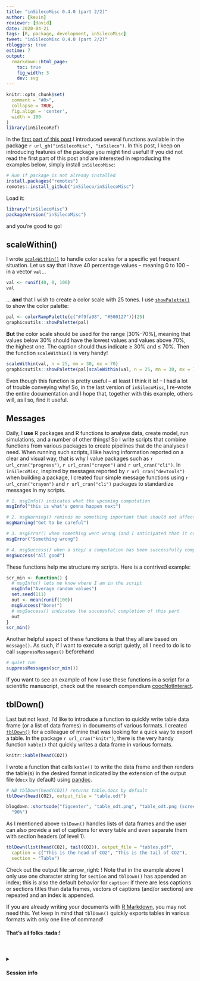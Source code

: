 ```yaml
---
title: "inSilecoMisc 0.4.0 (part 2/2)"
author: [kevin]
reviewer: [david]
date: 2020-04-21
tags: [R, package, development, inSilecoMisc]
tweet: "inSilecoMisc 0.4.0 (part 2/2)"
rbloggers: true
estime: 7
output:
  rmarkdown::html_page:
    toc: true
    fig_width: 3
    dev: svg
---
```


```r
knitr::opts_chunk$set(
  comment = "#R>",
  collapse = TRUE,
  fig.align = 'center',
  width = 100
)
library(inSilecoRef)
```

In the [first part of this post](/2020/04/05/insilecomisc-0.4.0-part-1/2/)  I
introduced several functions available in the package `r url_gh("inSilecoMisc",
"inSileco")`. In this post, I keep on introducing features of the package you
might find useful! If you did not read the first part of this post and are
interested in reproducing the examples below, simply install `inSilecoMisc`:


```R
# Run if package is not already installed
install.packages("remotes")
remotes::install_github("inSileco/inSilecoMisc")
```

Load it:

```R
library("inSilecoMisc")
packageVersion("inSilecoMisc")
```

and you're good to go!


## scaleWithin()

I wrote [`scaleWithin()`](https://insileco.github.io/inSilecoMisc/reference/scaleWithin.html) to handle color scales for a specific yet frequent situation. Let us say that I have 40 percentage values -- meaning 0 to 100 -- in a vector `val`...

```R
val <- runif(40, 0, 100)
val
```

... **and** that I wish to create a color scale with 25 tones. I use [`showPalette()`](http://insileco.github.io/graphicsutils/reference/showPalette.html) to show the color palette:

```R
pal <- colorRampPalette(c("#f9fa98", "#500127"))(25)
graphicsutils::showPalette(pal)
```

**But** the color scale should be used for the range [30%-70%], meaning that values below 30% should have the lowest values and values above 70%, the highest one. The caption should thus indicate $\geqslant$ 30% and $\leqslant$ 70%. Then the function `scaleWithin()` is very handy!

```R
scaleWithin(val, n = 25, mn = 30, mx = 70)
graphicsutils::showPalette(pal[scaleWithin(val, n = 25, mn = 30, mx = 70)], add_codecolor = FALSE)
```

Even though this function is pretty useful -- at least I think it is! -- I had a
lot of trouble conveying why! So, in the last version of `inSilecoMisc`, I
re-wrote the entire documentation and I hope that, together with this example,
others will, as I so, find it useful.


## Messages

Daily, I **use** R packages and R functions to analyse data, create
model, run simulations, and a number of other things! So I write scripts that combine functions from
various packages to create pipelines that do the analyses I need. When running
such scripts, I like having information reported on a clear and visual way, that is why I value packages such as
`r url_cran("progress")`, `r url_cran("crayon")` and `r url_cran("cli")`. In
`inSilecoMisc`, inspired by messages reported by `r url_cran("devtools")` when
building a package, I created four simple message functions using `r url_cran("crayon")` and `r url_cran("cli")` packages to standardize messages in my scripts.

```R
# 1. msgInfo() indicates what the upcoming computation
msgInfo("this is what's gonna happen next")
```

```R
# 2. msgWarning() reminds me something important that should not affect the run
msgWarning("Got to be careful")
```

```R
# 3. msgError() when something went wrong (and I anticipated that it could happen)
msgError("Something wrong")
```

```R
# 4. msgSuccess() when a step/ a computation has been successfully completed
msgSuccess("All good")
```

These functions help me structure my scripts. Here is a contrived example:

```R
scr_min <- function() {
  # msgInfo() lets me know where I am in the script
  msgInfo("Average random values")
  set.seed(111)
  out <- mean(runif(100))
  msgSuccess("Done!")
  # msgSuccess() indicates the successful completion of this part
  out
}
scr_min()
```

Another helpful aspect of these functions is that they all are based on `message()`. As such, if I want to execute a script quietly, all I need to do is to call `suppressMessages()` beforehand

```R
# quiet run
suppressMessages(scr_min())
```

If you want to see an example of how I use these functions in a script for a scientific manuscript,
check out the research compendium
[coocNotInteract](https://github.com/TheoreticalEcosystemEcology/coocNotInteract).





## tblDown()

Last but not least, I'd like to introduce a function to quickly write table data
frame (or a list of data frames) in documents of various formats. I created
[`tblDown()`](https://insileco.github.io/inSilecoMisc/reference/tblDownn.html)
for a colleague of mine that was looking for a quick way to export a table. In
the package `r url_cran("knitr")`, there is the very handy function `kable()`
that quickly writes a data frame in various formats.

```R
knitr::kable(head(CO2))
```

I wrote a function that calls `kable()` to write the data frame
and then renders the table(s) in the
desired format indicated by the extension of the output file (`docx` by
default) using [pandoc](https://pandoc.org/).


```R
# NB tblDown(head(CO2)) returns table.docx by default
tblDown(head(CO2), output_file = "table.odt")
```

```r
blogdown::shortcode("figcenter", "table_odt.png", "table_odt.png (screenshot)",
  "90%")
```


As I mentioned above `tblDown()` handles lists of data frames and the user can also provide a set of captions for every table and even separate them with section headers (of level 1).

```R
tblDown(list(head(CO2), tail(CO2)), output_file = "tables.pdf",
  caption = c("This is the head of CO2", "This is the tail of CO2"),
  section = "Table")
```

Check out the output file :arrow_right: [<i class="fa
fa-file-pdf-o"></i>](tables.pdf)! Note that in the example above I only use one
character string for `section` and `tblDown()` has appended an index; this is
also the default behavior for `caption`: if there are less captions
or sections titles than data frames, vectors of captions (and/or sections) are repeated and an index is appended.


If you are already writing your documents with [R
Markdown](https://rmarkdown.rstudio.com/), you may not need this. Yet keep in mind that
`tblDown()` quickly exports tables in various formats with only one line of
command!




#### That's all folks :tada:!


<br><br>
<details>
<summary>
  <h4>
    <i class="fa fa-cogs" aria-hidden="true"></i> Session info
    <i class="fa fa-chevron-down" aria-hidden="true"></i>
  </h4>
</summary>

```R
sessionInfo()
```
</details>
